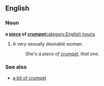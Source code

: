 ==English==

===Noun===
'''a [[piece]] of [[crumpet]]'''[[category:English nouns]]

#{{slang}} A very sexually desirable woman.
#:''She's a piece of [[crumpet]], that one''.

===See also===
*[[a bit of crumpet]]